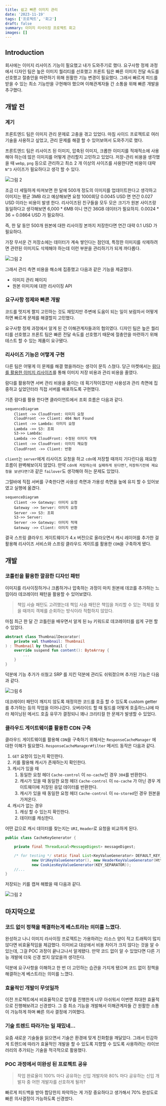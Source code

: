 ```yaml
---
title: 쉽고 빠른 이미지 관리
date: '2023-11-19'
tags: ['프로젝트', '회고']
draft: false
summary: 이미지 리사이징 프로젝트 회고
images: []
---
```


## Introduction

회사에는 이미지 리사이즈 기능이 필요했고 내가 도와주기로 했다.
요구사항 정제 과정에서 디자인 팀은 높은 이미지 퀄리티를 선호했고 프론트 팀은 빠른 이미지 전달 속도를 선호했고 절충안을 마련하기 위해 원활한 기능 변경이 필요했다.
그래서 빠르게 피드를 받을 수 있는 최소 기능만을 구현해야 했으며 이해관계자들 간 소통을 위해 빠른 개발을 추구했다.

<TOCInline toc={props.toc} exclude="Introduction" />

## 개발 전

### 계기

프론트엔드 팀은 이미지 관리 문제로 고충을 겪고 있었다.
마침 사이드 프로젝트로 여러 기술을 사용하고 싶었고, 관리 문제를 해결 할 수 있어보여서 도와주기로 했다.

프론트엔드 팀은 리사이즈 된 이미지, 압축된 이미지, 크롭한 이미지를 적재적소에 사용해야 하는데 많은 이미지를 어떻게 관리할지 고민하고 있었다.
저장-관리 비용을 생각했을 때 `webp`, `png` 등으로 관리하고 최소 2 개 이상의 사이즈를 사용한다면 비용이 대략 `N^3` 사이즈가 필요하다고 생각 할 수 있다.

![그림 2](/static/images/project/fly-away-resized-image/2.png)

조금 더 세밀하게 따져보면 한 달에 500개 정도의 이미지를 업데이트한다고 생각하고 이미지는 평균 3MB 라고 예상해보면 요청 1000회당 0.0045 USD 면 연간 0.027 USD 이라는 비용이 발생 한다.
리사이즈된 친구들을 모두 모은 크기가 원본 사이즈랑 동일하다고 생각해보면 6,000 * 6MB 이니 연간 36GB 데이터가 필요하지. 0.0024 * 36 = 0.0864 USD 가 필요하다.

즉, 한 달 동안 500개 원본에 대한 리사이징 본까지 저장한다면 연간 대략 0.1 USD 가 필요하다.

가장 무서운 건 저장소에는 데이터가 계속 쌓인다는 점인데, 특정한 이미지를 삭제하려면 관련된 이미지도 삭제해야 하는데 이런 부분을 관리하기가 되게 까다롭다.

![그림 2](/static/images/project/fly-away-resized-image/3.png)

그래서 관리 측면 비용을 해소에 집중했고 다음과 같은 기능을 제공했다.

- 이미지 관리 페이지
- 원본 이미지에 대한 리사이징 API

### 요구사항 정제와 빠른 개발

코드를 멋지게 짤지 고민하는 것도 재밌지만 주변에 도움이 되는 일이 보람차서 어떻게 하면 빠르게 문제를 해결할지 고민했다.

요구사항 정제 과정에서 알게 된 건 이해관계자들과의 협의였다.
디자인 팀은 높은 퀄리티를 선호했고 프론트 팀은 빠른 전달 속도를 선호했기 때문에 절충안을 마련하기 위해 테스트 할 수 있는 제품이 요구됐다.

###  리사이즈 기능은 어떻게 구현

다른 팀은 어떻게 이 문제를 해결 했을까라는 생각이 문득 스쳤다.
당근 마켓에서는 [람다를 활용한 이미지 리사이즈](https://medium.com/daangn/aws-lambda%EB%A5%BC-%EC%9D%B4%EC%9A%A9%ED%95%9C-%EC%9D%B4%EB%AF%B8%EC%A7%80-%EC%8D%B8%EB%84%A4%EC%9D%BC-%EC%83%9D%EC%84%B1-%EA%B0%9C%EB%B0%9C-%ED%9B%84%EA%B8%B0-acc278d49980)를 통해 이미지 저장 비용과 관리 비용을 줄였다.

람다를 활용하면 서버 관리 비용을 줄이는 데 획기적이겠지만 사용성과 관리 측면에 집중하고 싶었던터라 직접 서버를 배포하도록 구현했다.

기존 람다를 활용 한다면 클라이언트에서 조회 흐름은 다음과 같다.

```mermaid
sequenceDiagram
	Client ->> CloudFront: 이미지 요청
	CloudFront ->> Client: 404 Not Found
	Client ->> Lambda: 이미지 요청
	Lambda ->> S3: 조회
	S3->> Lambda:
	Lambda ->> CloudFront: 수정된 이미지 적재
	Client ->> CloudFront: 이미지 재요청
	CloudFront ->> Client: 반환
```

`client`는 `server`에게 리사이즈 요청을 하고 `cdn`에 저장할 때까지 기다린다음 재요청 흐름이 완벽해보이지 않았다.
만약 `cdn에 저장하는데 실패하게 된다면?`, `저장하기전에 재요청을 보낸다면?`과 같은 `failover`도 생각해야 하는 문제도 있었다.

그럴바에 직접 서버를 구축한다면 사용성 측면과 가용성 측면을 높에 유지 할 수 있어보였고 실행에 옮겼다.

```mermaid
sequenceDiagram
	Client ->> Gateway: 이미지 요청
	Gateway ->> Server: 이미지 요청
	Server ->> S3: 조회
	S3->> Server:
	Server ->> Gateway: 이미지 적재
	Gateway ->> Client: 이미지 반환
```

결국 스프링 클라우드 게이트웨이가 4.x 버전으로 올라오면서 캐시 레이어를 추가한 걸 활용해 리사이즈 서비스와 스프링 클라우드 게이트를 활용한 `CDN`을 구축하게 됐다.

## 개발

### 코틀린을 활용한 깔끔한 디자인 패턴

이미지를 리사이징하거나 크롭하거나 압축하는 과정이 마치 원본에 데코를 추가하는 느낌이라 데코레이터 패턴을 활용할 수 있어보였다.

> 책임 사슬 패턴도 고려했는데 책임 사슬 패턴은 책임을 처리할 수 있는 객체를 찾을 때까지 객체를 순회하는 방식이라 적합하지 않았다.

마침 최근 한 달 간 코틀린을 배우면서 알게 된 `by` 키워드로 데코레이터를 쉽게 구현 할 수 있었다.

```kotlin
abstract class ThumbnailDecorator(
    private val thumbnail: Thumbnail
) : Thumbnail by thumbnail {
    override suspend fun content(): ByteArray {
        ...
    }
}
```

덕분에 기능 추가가 쉬웠고 SRP 를 지킨 덕분에 관리도 쉬워졌으며 추가된 기능은 다음과 같다.

![그림 6](/static/images/project/fly-away-resized-image/3.png)

데코레이터 패턴이 깨지지 않도록 재정의한 코드를 호출 할 수 있도록 custom getter 를 추가하는 등의 작업을 이어나갔다.
오버라이드 할 때 필드를 어떻게 호출하느냐에 따라 체이닝된 메서드 호출 유무가 결정되니 꽤나 크리티컬 한 문제가 발생할 수 있었다.

### 클라우드 게이트웨이를 활용한 CDN 구축

클라우드 게이트웨이를 활용해 `CDN`을 구축하기 위해서는 `ResponseCacheManager` 에 대한 이해가 필요했다.
`ResponseCacheManager#filter` 메서드 동작은 다음과 같다.

1. `GET` 요청이 있는지 확인한다.
2. 키를 활용해 캐시가 존재하는지 확인한다.
3. 캐시가 있을 때
    1. 동일한 요청 헤더 `Cache-control` 이 `no-cache`인 경우 `304`를 반환한다.
    2. 캐시가 있을 때 동일한 요청 헤더 `Cache-control` 이 `no-cache` 가 아닌 경우 게이트웨이에 저장된 응답 데이터를 반환한다.
    3. 캐시가 있을 때 동일한 요청 헤더 `Cache-control` 이 `no-stored`인 경우 원본을 가져온다.
4. 캐시가 없는 경우
    1. 캐싱 할 수 있는지 확인한다.
    2. 데이터를 캐싱한다.

어떤 값으로 캐시 데이터를 찾는지는 `URI`, `Header`로 요청을 비교하게 된다.

```java
public class CacheKeyGenerator {

	private final ThreadLocal<MessageDigest> messageDigest;

	/* for testing */ static final List<KeyValueGenerator> DEFAULT_KEY_VALUE_GENERATORS = List.of(
			new UriKeyValueGenerator(), new HeaderKeyValueGenerator(HttpHeaders.AUTHORIZATION, KEY_SEPARATOR),
			new CookiesKeyValueGenerator(KEY_SEPARATOR));
    //...
}
```

저장되는 키를 캡쳐 해봤을 때 다음과 같다.

![그림 2](/static/images/project/fly-away-resized-image/1.png)

## 마지막으로

### 코드 없이 정책을 해결하는게 베스트라는 의미를 느꼈다.

완성하고 나니 이미지 라사이징 프로젝트는 가용하려는 리소스 양이 적고 트래픽이 많지 않다면 비효율적임을 체감했다.
이미비교 대상에서 비용 차이가 크지 않다는 것을 알 수 있는데, 그걸 POC 과정이 끝나고나서 알게됐다.
만약 코드 없이 알 수 있었다면 다른 기능 개발에 더욱 신경 썼지 않았을까 생각든다.

덕분에 요구사항을 이해하고 한 번 더 고민하는 습관을 가지게 됐으며 코드 없이 정책을 해결하는게 베스트라는 의미를 느꼈다.

### 효율적인 개발이 무엇일까

이전 프로젝트에서 비효율적으로 업무를 진행한게 너무 아쉬워서 이번엔 최대한 효율적으로 진행해보려고 신경썼다.
그 중 최소 기능을 개발해서 이해관계자들 간 원활한 소통이 가능하게 하며 빠른 의사 결정에 기여했다.

### 기술 트렌드 따라가는 일 재밌네...

요즘 새로운 기술들을 읽으면서 기술은 환경에 맞게 진화함을 깨달았다.
그래서 민감하게 트렌드에 따라가 효율적인 개발을 할 수 있도록 지향할 수 있도록 사용하려는 라이브러리의 추가되는 기술을 적극적으로 활용했다.

### POC 과정에서 미완성 된 프로젝트 공유

> 작업 완료율이 100% 마다 공유하는 신입 개발자와 80% 마다 공유하는 신입 개발자 중 어떤 개발자를 선호하게 될까?

빠르게 피드백을 받아 합당한지 파악하는 게 가장 중요하다고 생가해서 70% 완성도로 빠른 의사결정이 가능하도록 신경썼다.
